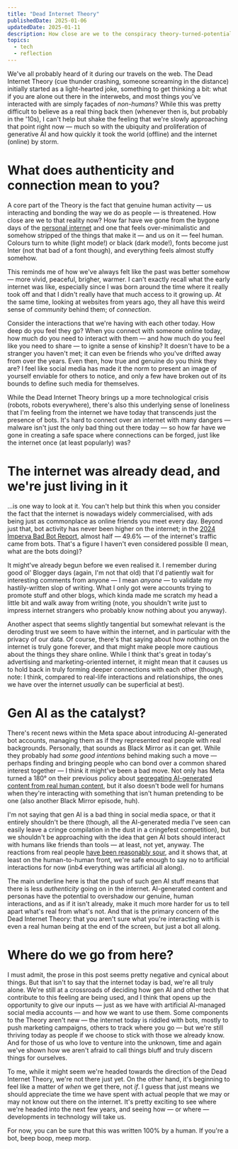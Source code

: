 ```yaml
---
title: "Dead Internet Theory"
publishedDate: 2025-01-06
updatedDate: 2025-01-11
description: How close are we to the conspiracy theory-turned-potential reality?
topics:
  - tech
  - reflection
---
```


We've all probably heard of it during our travels on the web. The Dead Internet Theory (cue thunder crashing, someone screaming in the distance) initially started as a light-hearted joke, something to get thinking a bit: what if you are alone out there in the interwebs, and most things you've interacted with are simply façades of _non-humans_? While this was pretty difficult to believe as a real thing back then (whenever then is, but probably in the '10s), I can't help but shake the feeling that we're slowly approaching that point right now — much so with the ubiquity and proliferation of generative AI and how quickly it took the world (offline) and the internet (online) by storm.

# What does authenticity and connection mean to you?

A core part of the Theory is the fact that genuine human activity — us interacting and bonding the way we do as people — is threatened. How close are we to that reality now? How far have we gone from the bygone days of the [personal internet](https://chias.blog/2022/there-is-an-internet-that-is-mine/) and one that feels over-minimalistic and somehow stripped of the things that make it — and us on it — feel human. Colours turn to white (light mode!) or black (dark mode!), fonts become just Inter (not that bad of a font though), and everything feels almost stuffy somehow.

This reminds me of how we've always felt like the past was better somehow — more vivid, peaceful, brigher, warmer. I can't exactly recall what the early internet was like, especially since I was born around the time where it really took off and that I didn't really have that much access to it growing up. At the same time, looking at websites from years ago, they all have this weird sense of _community_ behind them; of _connection_.

Consider the interactions that we're having with each other today. How deep do you feel they go? When you connect with someone online today, how much do you need to interact with them — and how much do you feel like you need to share — to ignite a sense of kinship? It doesn't have to be a stranger you haven't met; it can even be friends who you've drifted away from over the years. Even then, how true and genuine do you think they are? I feel like social media has made it the norm to present an image of yourself enviable for others to notice, and only a few have broken out of its bounds to define such media for themselves.

While the Dead Internet Theory brings up a more technological crisis (robots, robots everywhere), there's also this underlying sense of loneliness that I'm feeling from the internet we have today that transcends just the presence of bots. It's hard to connect over an internet with many dangers — malware isn't just the only bad thing out there today — so how far have we gone in creating a safe space where connections can be forged, just like the internet once (at least popularly) was?

# The internet was already dead, and we're just living in it

...is one way to look at it. You can't help but think this when you consider the fact that the internet is nowadays widely commercialised, with ads being just as commonplace as online friends you meet every day. Beyond just that, bot activity has never been higher on the internet; in the [2024 Imperva Bad Bot Report](https://www.thalesgroup.com/en/worldwide/security/press_release/bots-now-make-nearly-half-all-internet-traffic-globally), almost half — 49.6% — of the internet's traffic came from bots. That's a figure I haven't even considered possible (I mean, what are the bots doing)?

It might've already begun before we even realised it. I remember during good ol' Blogger days (again, I'm not that old) that I'd patiently wait for interesting comments from anyone — I mean _anyone_ — to validate my hastily-written slop of writing. What I only got were accounts trying to promote stuff and other blogs, which kinda made me scratch my head a little bit and walk away from writing (note, you shouldn't write just to impress internet strangers who probably know nothing about you anyway).

Another aspect that seems slightly tangential but somewhat relevant is the deroding trust we seem to have within the internet, and in particular with the privacy of our data. Of course, there's that saying about how nothing on the internet is truly gone forever, and that might make people more cautious about the things they share online. While I think that's great in today's advertising and marketing-oriented internet, it might mean that it causes us to hold back in truly forming deeper connections with each other (though, note: I think, compared to real-life interactions and relationships, the ones we have over the internet _usually_ can be superficial at best).

# Gen AI as the catalyst?

There's recent news within the Meta space about introducing AI-generated bot accounts, managing them as if they represented real people with real backgrounds. Personally, that sounds as Black Mirror as it can get. While they probably had _some good intentions_ behind making such a move — perhaps finding and bringing people who can bond over a common shared interest together — I think it might've been a bad move. Not only has Meta turned a 180° on their previous policy about [segregating AI-generated content from real human content](https://www.wired.com/story/meta-crack-down-ai-generated-fakes/), but it also doesn't bode well for humans when they're interacting with something that isn't human pretending to be one (also another Black Mirror episode, huh).

I'm not saying that gen AI is a bad thing in social media space, or that it entirely shouldn't be there (though, all the AI-generated media I've seen can easily leave a cringe compilation in the dust in a cringefest competition), but we shouldn't be approaching with the idea that gen AI bots should interact with humans like friends than tools — at least, not yet, anyway. The reactions from real people [have been reasonably sour](https://www.theverge.com/2025/1/3/24334946/meta-ai-profiles-instagram-facebook-bots), and it shows that, at least on the human-to-human front, we're safe enough to say no to artificial interactions for now (inb4 everything was artificial all along).

The main underline here is that the push of such gen AI stuff means that there is less _authenticity_ going on in the internet. AI-generated content and personas have the potential to overshadow our genuine, human interactions, and as if it isn't already, make it much more harder for us to tell apart what's real from what's not. And that is the primary concern of the Dead Internet Theory: that you aren't sure what you're interacting with is even a real human being at the end of the screen, but just a bot all along.

# Where do we go from here?

I must admit, the prose in this post seems pretty negative and cynical about things. But that isn't to say that the internet today is bad, we're all truly alone. We're still at a crossroads of deciding how gen AI and other tech that contribute to this feeling are being used, and I think that opens up the opportunity to give our inputs — just as we have with artificial AI-managed social media accounts — and how we want to use them. Some components to the Theory aren't new — the internet today is riddled with bots, mostly to push marketing campaigns, others to track where you go — but we're still thriving today as people if we choose to stick with those we already know. And for those of us who love to venture into the unknown, time and again we've shown how we aren't afraid to call things bluff and truly discern things for ourselves.

To me, while it might seem we're headed towards the direction of the Dead Internet Theory, we're not there just yet. On the other hand, it's beginning to feel like a matter of _when_ we get there, not _if_. I guess that just means we should appreciate the time we have spent with actual people that we may or may not know out there on the internet. It's pretty exciting to see where we're headed into the next few years, and seeing how — or where — developments in technology will take us.

For now, you can be sure that this was written 100% by a human. If you're a bot, beep boop, meep morp.
